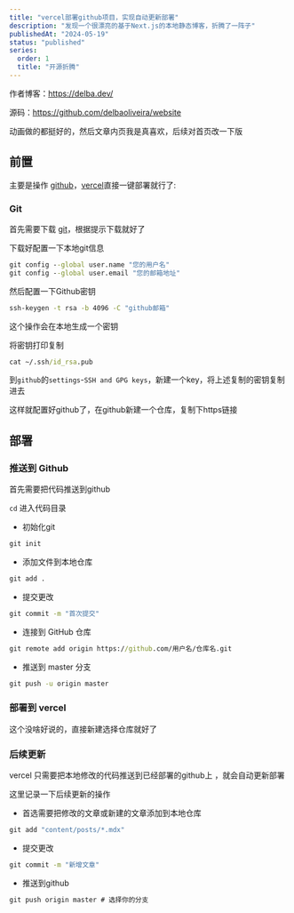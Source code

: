 ```yaml
---
title: "vercel部署github项目，实现自动更新部署"
description: "发现一个很漂亮的基于Next.js的本地静态博客，折腾了一阵子"
publishedAt: "2024-05-19"
status: "published"
series:
  order: 1
  title: "开源折腾"
---
```


作者博客：https://delba.dev/

源码：https://github.com/delbaoliveira/website

动画做的都挺好的，然后文章内页我是真喜欢，后续对首页改一下版

## 前置

主要是操作 [github](https://www.github.com)，[vercel](https://vercel.app)直接一键部署就行了:

### Git

首先需要下载 [git](https://git-scm.com/downloads)，根据提示下载就好了

下载好配置一下本地git信息

``` cmd
git config --global user.name "您的用户名"
git config --global user.email "您的邮箱地址"
```
然后配置一下Github密钥

``` cmd
ssh-keygen -t rsa -b 4096 -C "github邮箱"
```

这个操作会在本地生成一个密钥

将密钥打印复制

``` cmd
cat ~/.ssh/id_rsa.pub
```

到`github`的`settings`-`SSH and GPG keys`，新建一个key，将上述复制的密钥复制进去

这样就配置好github了，在github新建一个仓库，复制下https链接

## 部署

### 推送到 Github

首先需要把代码推送到github

`cd` 进入代码目录

- 初始化git

``` cmd
git init
```

- 添加文件到本地仓库
``` cmd
git add .
```

- 提交更改

```cmd 
git commit -m "首次提交"
```

- 连接到 GitHub 仓库
``` cmd 
git remote add origin https://github.com/用户名/仓库名.git
```

- 推送到 master 分支
``` cmd 
git push -u origin master
```

### 部署到 vercel

这个没啥好说的，直接新建选择仓库就好了

###  后续更新

vercel 只需要把本地修改的代码推送到已经部署的github上 ，就会自动更新部署

这里记录一下后续更新的操作

- 首选需要把修改的文章或新建的文章添加到本地仓库
```cmd 
git add "content/posts/*.mdx"
```
- 提交更改
```cmd 
git commit -m "新增文章"
```
- 推送到github
```cmd 
git push origin master # 选择你的分支
```